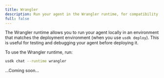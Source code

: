 ```yaml
---
title: Wrangler
description: Run your agent in the Wrangler runtime, for compatibility with the deployment.
full: false
---
```


The Wrangler runtime allows you to run your agent locally in an environment that matches the deployment environment (when you use `usdk deploy`). This is useful for testing and debugging your agent before deploying it.

To use the Wrangler runtime, run:

```bash
usdk chat --runtime wrangler
```

...Coming soon...